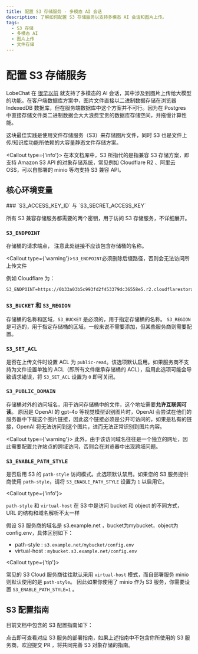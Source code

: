 ```yaml
---
title: 配置 S3 存储服务 - 多模态 AI 会话
description: 了解如何配置 S3 存储服务以支持多模态 AI 会话和图片上传。
tags:
  - S3 存储
  - 多模态 AI
  - 图片上传
  - 文件存储
---
```


# 配置 S3 存储服务

LobeChat 在 [很早以前](https://x.com/lobehub/status/1724289575672291782) 就支持了多模态的 AI 会话，其中涉及到图片上传给大模型的功能。在客户端数据库方案中，图片文件直接以二进制数据存储在浏览器 IndexedDB 数据库，但在服务端数据库中这个方案并不可行。因为在 Postgres 中直接存储文件类二进制数据会大大浪费宝贵的数据库存储空间，并拖慢计算性能。

这块最佳实践是使用文件存储服务（S3）来存储图片文件，同时 S3 也是文件上传/知识库功能所依赖的大容量静态文件存储方案。

<Callout type={'info'}>
  在本文档库中，S3 所指代的是指兼容 S3 存储方案，即支持 Amazon S3 API 的对象存储系统，常见例如
  Cloudflare R2 、阿里云 OSS，可以自部署的 minio 等均支持 S3 兼容 API。
</Callout>

## 核心环境变量

<Steps>
  ### `S3_ACCESS_KEY_ID` 与 `S3_SECRET_ACCESS_KEY`

所有 S3 兼容存储服务都需要的两个密钥，用于访问 S3 存储服务，不详细展开。

### `S3_ENDPOINT`

存储桶的请求端点， 注意此处链接不应该包含存储桶的名称。

<Callout type={'warning'}>`S3_ENDPOINT`必须删除后缀路径，否则会无法访问所上传文件</Callout>

例如 Cloudflare 为：

```shell
S3_ENDPOINT=https://0b33a03b5c993fd2f453379dc36558e5.r2.cloudflarestorage.com
```

### `S3_BUCKET` 和 `S3_REGION`

存储桶的名称和区域，`S3_BUCKET` 是必须的，用于指定存储桶的名称。 `S3_REGION` 是可选的，用于指定存储桶的区域，一般来说不需要添加，但某些服务商则需要配置。

### `S3_SET_ACL`

是否在上传文件时设置 ACL 为 `public-read`。该选项默认启用。如果服务商不支持为文件设置单独的 ACL（即所有文件继承存储桶的 ACL），启用此选项可能会导致请求错误，将 `S3_SET_ACL` 设置为 `0` 即可关闭。

### `S3_PUBLIC_DOMAIN`

存储桶对外的访问域名，用于访问存储桶中的文件，这个地址需要**允许互联网可读**。 原因是 OpenAI 的 gpt-4o 等视觉模型识别图片时，OpenAI 会尝试在他们的服务器中下载这个图片链接，因此这个链接必须是公开可访问的，如果是私有的链接，OpenAI 将无法访问到这个图片，进而无法正常识别到图片内容。

  <Callout type={'warning'}>
    此外，由于该访问域名往往是一个独立的网址，因此需要配置允许站点的跨域访问，否则会在浏览器中出现跨域问题。

</Callout>

### `S3_ENABLE_PATH_STYLE`

是否启用 S3 的 `path-style` 访问模式。此选项默认禁用。如果您的 S3 服务提供商使用 `path-style`，请将 `S3_ENABLE_PATH_STYLE` 设置为 `1` 以启用它。

<Callout type={'info'}>

`path-style` 和 `virtual-host` 在 S3 中是访问 bucket 和 object 的不同方式，URL 的结构和域名解析不太一样

假设 S3 服务商的域名是 s3.example.net ，bucket为mybucket，object为config.env，具体区别如下：

- path-style : `s3.example.net/mybucket/config.env`
- virtual-host : `mybucket.s3.example.net/config.env`

</Callout>

<Callout type={'tip'}>

常见的 S3 Cloud 服务商往往默认采用 `virtual-host` 模式，而自部署服务 minio 则默认使用的是 `path-style`。 因此如果你使用了 minio 作为 S3 服务，你需要设置 `S3_ENABLE_PATH_STYLE=1` 。

</Callout>

</Steps>

## S3 配置指南

目前文档中包含的 S3 配置指南如下：

<Cards>
  <Card href={'/zh/docs/self-hosting/advanced/s3/cloudflare-r2'} title={'Cloudflare R2'} />
  <Card href={'/zh/docs/self-hosting/advanced/s3/tencent-cloud'} title={'腾讯云 COS'} />
</Cards>

点击即可查看对应 S3 服务的部署指南，如果上述指南中不包含你所使用的 S3 服务商，欢迎提交 PR ，将共同完善 S3 对象存储的指南。
